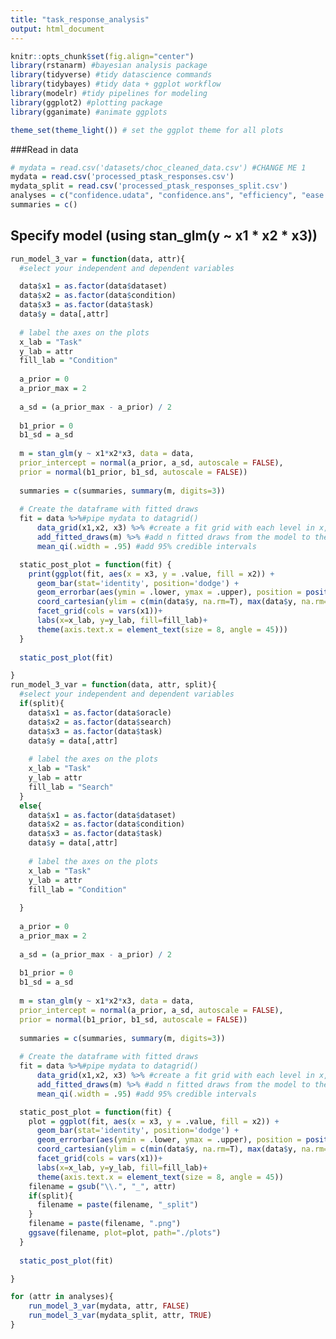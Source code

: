 ```yaml
---
title: "task_response_analysis"
output: html_document
---
```


```r

knitr::opts_chunk$set(fig.align="center") 
library(rstanarm) #bayesian analysis package
library(tidyverse) #tidy datascience commands
library(tidybayes) #tidy data + ggplot workflow
library(modelr) #tidy pipelines for modeling
library(ggplot2) #plotting package
library(gganimate) #animate ggplots

theme_set(theme_light()) # set the ggplot theme for all plots 

```


###Read in data

```r

# mydata = read.csv('datasets/choc_cleaned_data.csv') #CHANGE ME 1  
mydata = read.csv('processed_ptask_responses.csv')  
mydata_split = read.csv('processed_ptask_responses_split.csv')  
analyses = c("confidence.udata", "confidence.ans", "efficiency", "ease.of.use", "utility", "overall")
summaries = c()
```


## Specify model (using stan_glm(y ~ x1 * x2 * x3))
```r


run_model_3_var = function(data, attr){
  #select your independent and dependent variables

  data$x1 = as.factor(data$dataset) 
  data$x2 = as.factor(data$condition)
  data$x3 = as.factor(data$task)
  data$y = data[,attr]
  
  # label the axes on the plots
  x_lab = "Task"
  y_lab = attr
  fill_lab = "Condition"
  
  a_prior = 0  
  a_prior_max = 2
  
  a_sd = (a_prior_max - a_prior) / 2
  
  b1_prior = 0
  b1_sd = a_sd 
  
  m = stan_glm(y ~ x1*x2*x3, data = data,
  prior_intercept = normal(a_prior, a_sd, autoscale = FALSE),
  prior = normal(b1_prior, b1_sd, autoscale = FALSE))
  
  summaries = c(summaries, summary(m, digits=3))
  
  # Create the dataframe with fitted draws
  fit = data %>%#pipe mydata to datagrid()
      data_grid(x1,x2, x3) %>% #create a fit grid with each level in x, and pipe it to add_fitted_draws()
      add_fitted_draws(m) %>% #add n fitted draws from the model to the fit grid
      mean_qi(.width = .95) #add 95% credible intervals

  static_post_plot = function(fit) {
    print(ggplot(fit, aes(x = x3, y = .value, fill = x2)) +
      geom_bar(stat='identity', position='dodge') +
      geom_errorbar(aes(ymin = .lower, ymax = .upper), position = position_dodge(width = .9), width = .2) +
      coord_cartesian(ylim = c(min(data$y, na.rm=T), max(data$y, na.rm=T))) + # sets axis limits
      facet_grid(cols = vars(x1))+
      labs(x=x_lab, y=y_lab, fill=fill_lab)+
      theme(axis.text.x = element_text(size = 8, angle = 45)))
  }
  
  static_post_plot(fit)

}
run_model_3_var = function(data, attr, split){
  #select your independent and dependent variables
  if(split){
    data$x1 = as.factor(data$oracle) 
    data$x2 = as.factor(data$search)
    data$x3 = as.factor(data$task)
    data$y = data[,attr]
    
    # label the axes on the plots
    x_lab = "Task"
    y_lab = attr
    fill_lab = "Search"
  }
  else{
    data$x1 = as.factor(data$dataset) 
    data$x2 = as.factor(data$condition)
    data$x3 = as.factor(data$task)
    data$y = data[,attr]
    
    # label the axes on the plots
    x_lab = "Task"
    y_lab = attr
    fill_lab = "Condition"
    
  }
  
  a_prior = 0  
  a_prior_max = 2
  
  a_sd = (a_prior_max - a_prior) / 2
  
  b1_prior = 0
  b1_sd = a_sd 
  
  m = stan_glm(y ~ x1*x2*x3, data = data,
  prior_intercept = normal(a_prior, a_sd, autoscale = FALSE),
  prior = normal(b1_prior, b1_sd, autoscale = FALSE))
  
  summaries = c(summaries, summary(m, digits=3))
  
  # Create the dataframe with fitted draws
  fit = data %>%#pipe mydata to datagrid()
      data_grid(x1,x2, x3) %>% #create a fit grid with each level in x, and pipe it to add_fitted_draws()
      add_fitted_draws(m) %>% #add n fitted draws from the model to the fit grid
      mean_qi(.width = .95) #add 95% credible intervals

  static_post_plot = function(fit) {
    plot = ggplot(fit, aes(x = x3, y = .value, fill = x2)) +
      geom_bar(stat='identity', position='dodge') +
      geom_errorbar(aes(ymin = .lower, ymax = .upper), position = position_dodge(width = .9), width = .2) +
      coord_cartesian(ylim = c(min(data$y, na.rm=T), max(data$y, na.rm=T))) + # sets axis limits
      facet_grid(cols = vars(x1))+
      labs(x=x_lab, y=y_lab, fill=fill_lab)+
      theme(axis.text.x = element_text(size = 8, angle = 45))
    filename = gsub("\\.", "_", attr)
    if(split){
      filename = paste(filename, "_split")
    }
    filename = paste(filename, ".png")
    ggsave(filename, plot=plot, path="./plots")
  }
  
  static_post_plot(fit)

}

for (attr in analyses){
    run_model_3_var(mydata, attr, FALSE)
    run_model_3_var(mydata_split, attr, TRUE)
}

```


